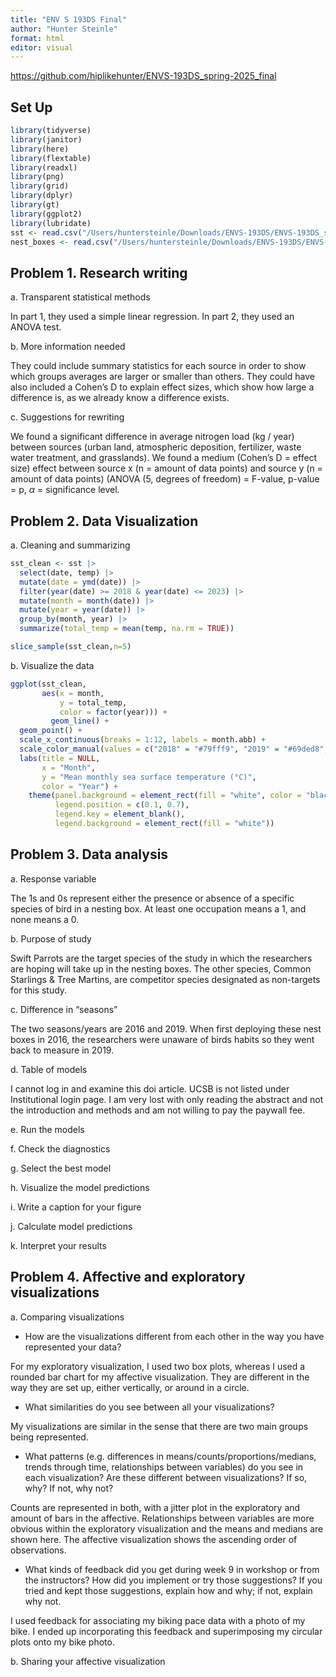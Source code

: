 ```yaml
---
title: "ENV S 193DS Final"
author: "Hunter Steinle"
format: html
editor: visual
---
```


<https://github.com/hiplikehunter/ENVS-193DS_spring-2025_final>

## Set Up

```r
library(tidyverse)
library(janitor)
library(here)
library(flextable)
library(readxl)
library(png)
library(grid)
library(dplyr)
library(gt)
library(ggplot2)
library(lubridate)
sst <- read.csv("/Users/huntersteinle/Downloads/ENVS-193DS/ENVS-193DS_spring-2025_final/data/SST_update2023.csv")
nest_boxes <- read.csv("/Users/huntersteinle/Downloads/ENVS-193DS/ENVS-193DS_spring-2025_final/data/occdist.csv")
```

## Problem 1. Research writing

a\. Transparent statistical methods

In part 1, they used a simple linear regression. In part 2, they used an ANOVA test.

b\. More information needed

They could include summary statistics for each source in order to show which groups averages are larger or smaller than others. They could have also included a Cohen's D to explain effect sizes, which show how large a difference is, as we already know a difference exists.

c\. Suggestions for rewriting

We found a significant difference in average nitrogen load (kg / year) between sources (urban land, atmospheric deposition, fertilizer, waste water treatment, and grasslands). We found a medium (Cohen's D = effect size) effect between source x (n = amount of data points) and source y (n = amount of data points) (ANOVA (5, degrees of freedom) = F-value, p-value = p, $\alpha$ = significance level.

## Problem 2. Data Visualization

a\. Cleaning and summarizing

```r
sst_clean <- sst |> 
  select(date, temp) |> 
  mutate(date = ymd(date)) |> 
  filter(year(date) >= 2018 & year(date) <= 2023) |> 
  mutate(month = month(date)) |> 
  mutate(year = year(date)) |> 
  group_by(month, year) |> 
  summarize(total_temp = mean(temp, na.rm = TRUE))

slice_sample(sst_clean,n=5)
```

b\. Visualize the data

```r
ggplot(sst_clean,
       aes(x = month,
           y = total_temp,
           color = factor(year))) +
         geom_line() +
  geom_point() +
  scale_x_continuous(breaks = 1:12, labels = month.abb) +
  scale_color_manual(values = c("2018" = "#79fff9", "2019" = "#69ded8", "2020" = "#5bbfba", "2021" = "#4ea4a0", "2022" = "#408582", "2023" = "#2b5d5b")) +
  labs(title = NULL,
       x = "Month",
       y = "Mean monthly sea surface temperature (°C)",
       color = "Year") +
    theme(panel.background = element_rect(fill = "white", color = "black", size = 0.4),
          legend.position = c(0.1, 0.7),
          legend.key = element_blank(),
          legend.background = element_rect(fill = "white"))
```

## Problem 3. Data analysis

a\. Response variable

The 1s and 0s represent either the presence or absence of a specific species of bird in a nesting box. At least one occupation means a 1, and none means a 0.

b\. Purpose of study

Swift Parrots are the target species of the study in which the researchers are hoping will take up in the nesting boxes. The other species, Common Starlings & Tree Martins, are competitor species designated as non-targets for this study.

c\. Difference in "seasons"

The two seasons/years are 2016 and 2019. When first deploying these nest boxes in 2016, the researchers were unaware of birds habits so they went back to measure in 2019.

d\. Table of models

I cannot log in and examine this doi article. UCSB is not listed under Institutional login page. I am very lost with only reading the abstract and not the introduction and methods and am not willing to pay the paywall fee.

e\. Run the models

f\. Check the diagnostics

g\. Select the best model

h\. Visualize the model predictions

i\. Write a caption for your figure

j\. Calculate model predictions

k\. Interpret your results

## Problem 4. Affective and exploratory visualizations

a\. Comparing visualizations

-   How are the visualizations different from each other in the way you have represented your data?

For my exploratory visualization, I used two box plots, whereas I used a rounded bar chart for my affective visualization. They are different in the way they are set up, either vertically, or around in a circle.

-   What similarities do you see between all your visualizations?

My visualizations are similar in the sense that there are two main groups being represented.

-   What patterns (e.g. differences in means/counts/proportions/medians, trends through time, relationships between variables) do you see in each visualization? Are these different between visualizations? If so, why? If not, why not?

Counts are represented in both, with a jitter plot in the exploratory and amount of bars in the affective. Relationships between variables are more obvious within the exploratory visualization and the means and medians are shown here. The affective visualization shows the ascending order of observations.

-   What kinds of feedback did you get during week 9 in workshop or from the instructors? How did you implement or try those suggestions? If you tried and kept those suggestions, explain how and why; if not, explain why not.

I used feedback for associating my biking pace data with a photo of my bike. I ended up incorporating this feedback and superimposing my circular plots onto my bike photo.

b\. Sharing your affective visualization
